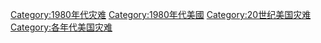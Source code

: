 [[Category:1980年代灾难|Category:1980年代灾难]]
[[Category:1980年代美國|Category:1980年代美國]]
[[Category:20世纪美国灾难|Category:20世纪美国灾难]]
[[Category:各年代美国灾难|Category:各年代美国灾难]]